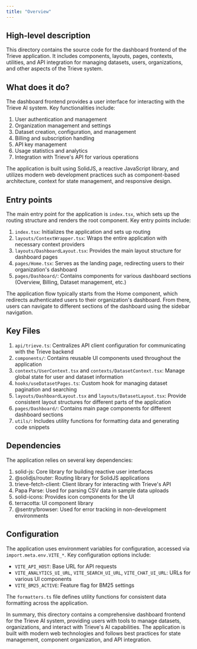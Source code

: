 ```yaml
---
title: "Overview"
---
```


## High-level description
This directory contains the source code for the dashboard frontend of the Trieve application. It includes components, layouts, pages, contexts, utilities, and API integration for managing datasets, users, organizations, and other aspects of the Trieve system.

## What does it do?
The dashboard frontend provides a user interface for interacting with the Trieve AI system. Key functionalities include:

1. User authentication and management
2. Organization management and settings
3. Dataset creation, configuration, and management
4. Billing and subscription handling
5. API key management
6. Usage statistics and analytics
7. Integration with Trieve's API for various operations

The application is built using SolidJS, a reactive JavaScript library, and utilizes modern web development practices such as component-based architecture, context for state management, and responsive design.

## Entry points
The main entry point for the application is `index.tsx`, which sets up the routing structure and renders the root component. Key entry points include:

1. `index.tsx`: Initializes the application and sets up routing
2. `layouts/ContextWrapper.tsx`: Wraps the entire application with necessary context providers
3. `layouts/DashboardLayout.tsx`: Provides the main layout structure for dashboard pages
4. `pages/Home.tsx`: Serves as the landing page, redirecting users to their organization's dashboard
5. `pages/Dashboard/`: Contains components for various dashboard sections (Overview, Billing, Dataset management, etc.)

The application flow typically starts from the Home component, which redirects authenticated users to their organization's dashboard. From there, users can navigate to different sections of the dashboard using the sidebar navigation.

## Key Files

1. `api/trieve.ts`: Centralizes API client configuration for communicating with the Trieve backend
2. `components/`: Contains reusable UI components used throughout the application
3. `contexts/UserContext.tsx` and `contexts/DatasetContext.tsx`: Manage global state for user and dataset information
4. `hooks/useDatasetPages.ts`: Custom hook for managing dataset pagination and searching
5. `layouts/DashboardLayout.tsx` and `layouts/DatasetLayout.tsx`: Provide consistent layout structures for different parts of the application
6. `pages/Dashboard/`: Contains main page components for different dashboard sections
7. `utils/`: Includes utility functions for formatting data and generating code snippets

## Dependencies
The application relies on several key dependencies:

1. solid-js: Core library for building reactive user interfaces
2. @solidjs/router: Routing library for SolidJS applications
3. trieve-fetch-client: Client library for interacting with Trieve's API
4. Papa Parse: Used for parsing CSV data in sample data uploads
5. solid-icons: Provides icon components for the UI
6. terracotta: UI component library
7. @sentry/browser: Used for error tracking in non-development environments

## Configuration
The application uses environment variables for configuration, accessed via `import.meta.env.VITE_*`. Key configuration options include:

- `VITE_API_HOST`: Base URL for API requests
- `VITE_ANALYTICS_UI_URL`, `VITE_SEARCH_UI_URL`, `VITE_CHAT_UI_URL`: URLs for various UI components
- `VITE_BM25_ACTIVE`: Feature flag for BM25 settings

The `formatters.ts` file defines utility functions for consistent data formatting across the application.

In summary, this directory contains a comprehensive dashboard frontend for the Trieve AI system, providing users with tools to manage datasets, organizations, and interact with Trieve's AI capabilities. The application is built with modern web technologies and follows best practices for state management, component organization, and API integration.
